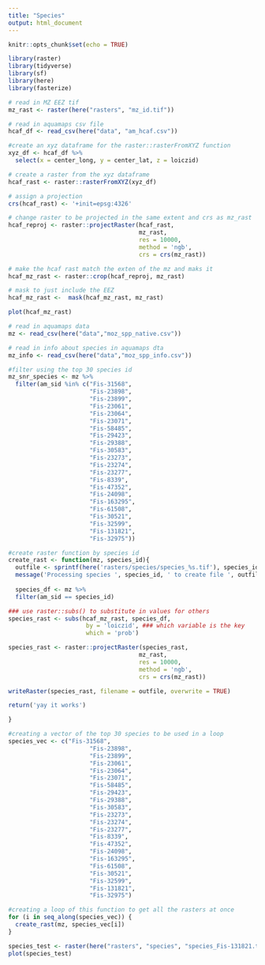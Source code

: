 ```yaml
---
title: "Species"
output: html_document
---
```


```r
knitr::opts_chunk$set(echo = TRUE)

library(raster)
library(tidyverse)
library(sf)
library(here)
library(fasterize)
```

```r
# read in MZ EEZ tif
mz_rast <- raster(here("rasters", "mz_id.tif"))

# read in aquamaps csv file
hcaf_df <- read_csv(here("data", "am_hcaf.csv"))

#create an xyz dataframe for the raster::rasterFromXYZ function
xyz_df <- hcaf_df %>%
  select(x = center_long, y = center_lat, z = loiczid)

# create a raster from the xyz dataframe
hcaf_rast <- raster::rasterFromXYZ(xyz_df)

# assign a projection
crs(hcaf_rast) <- '+init=epsg:4326'

# change raster to be projected in the same extent and crs as mz_rast
hcaf_reproj <- raster::projectRaster(hcaf_rast, 
                                     mz_rast,
                                     res = 10000, 
                                     method = 'ngb',
                                     crs = crs(mz_rast))

# make the hcaf rast match the exten of the mz and maks it
hcaf_mz_rast <- raster::crop(hcaf_reproj, mz_rast) 

# mask to just include the EEZ
hcaf_mz_rast <-  mask(hcaf_mz_rast, mz_rast)

plot(hcaf_mz_rast)
```


```r
# read in aquamaps data
mz <- read_csv(here("data","moz_spp_native.csv"))

# read in info about species in aquamaps dta
mz_info <- read_csv(here("data","moz_spp_info.csv"))
```

```r
#filter using the top 30 species id
mz_snr_species <- mz %>% 
  filter(am_sid %in% c("Fis-31568",
                       "Fis-23898",
                       "Fis-23899",
                       "Fis-23061",
                       "Fis-23064",
                       "Fis-23071", 
                       "Fis-58485",
                       "Fis-29423",
                       "Fis-29388",
                       "Fis-30583",
                       "Fis-23273",
                       "Fis-23274",
                       "Fis-23277", 
                       "Fis-8339",
                       "Fis-47352",
                       "Fis-24098",
                       "Fis-163295",
                       "Fis-61508",
                       "Fis-30521",
                       "Fis-32599",
                       "Fis-131821",
                       "Fis-32975"))
```


```r
#create raster function by species id
create_rast <- function(mz, species_id){
  outfile <- sprintf(here('rasters/species/species_%s.tif'), species_id)
  message('Processing species ', species_id, ' to create file ', outfile)
  
  species_df <- mz %>%
  filter(am_sid == species_id)

### use raster::subs() to substitute in values for others
species_rast <- subs(hcaf_mz_rast, species_df,
                      by = 'loiczid', ### which variable is the key
                      which = 'prob')

species_rast <- raster::projectRaster(species_rast, 
                                     mz_rast,
                                     res = 10000, 
                                     method = 'ngb',
                                     crs = crs(mz_rast))

writeRaster(species_rast, filename = outfile, overwrite = TRUE)

return('yay it works')

}
```

```r
#creating a vector of the top 30 species to be used in a loop
species_vec <- c("Fis-31568",
                       "Fis-23898",
                       "Fis-23899",
                       "Fis-23061",
                       "Fis-23064",
                       "Fis-23071",
                       "Fis-58485",
                       "Fis-29423",
                       "Fis-29388",
                       "Fis-30583",
                       "Fis-23273",
                       "Fis-23274",
                       "Fis-23277",
                       "Fis-8339",
                       "Fis-47352",
                       "Fis-24098",
                       "Fis-163295",
                       "Fis-61508",
                       "Fis-30521",
                       "Fis-32599",
                       "Fis-131821",
                       "Fis-32975")
```

```r
#creating a loop of this function to get all the rasters at once 
for (i in seq_along(species_vec)) {
  create_rast(mz, species_vec[i])
}

```
```r
species_test <- raster(here("rasters", "species", "species_Fis-131821.tif"))
plot(species_test)

```


